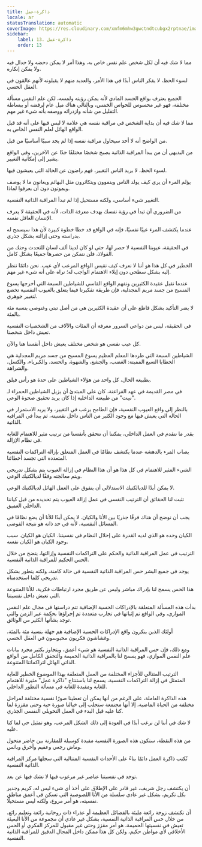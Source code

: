 ```yaml
---
title: ذاكرة-عمل
locale: ar
statusTranslation: automatic
coverImage: https://res.cloudinary.com/xmfm6mhw3gwctndtcubgx2rptnae/image/upload/v1741354419/small_cover_la_gran_rebelion_28716e29d2.webp
sidebar:
    label: 13. ذاكرة-عمل
    order: 13
---
```

مما لا شك فيه أن لكل شخص علم نفس خاص به، وهذا أمر لا يمكن دحضه ولا جدال فيه ولا يمكن إنكاره.

لسوء الحظ، لا يفكر الناس أبدًا في هذا الأمر، والعديد منهم لا يقبلونه لأنهم عالقون في العقل الحسي.

الجميع يعترف بواقع الجسد المادي لأنه يمكن رؤيته ولمسه، لكن علم النفس مسألة مختلفة، فهو غير محسوس للحواس الخمس، وبالتالي هناك ميل عام لرفضه أو ببساطة التقليل من شأنه وازدرائه ووصفه بأنه شيء غير مهم.

مما لا شك فيه أن بداية الشخص في مراقبة نفسه هي علامة لا لبس فيها على أنه قد قبل الواقع الهائل لعلم النفس الخاص به.

من الواضح أنه لا أحد سيحاول مراقبة نفسه إذا لم يجد سببًا أساسيًا من قبل.

من البديهي أن من يبدأ المراقبة الذاتية يصبح شخصًا مختلفًا جدًا عن الآخرين، وفي الواقع يشير إلى إمكانية التغيير.

لسوء الحظ، لا يريد الناس التغيير، فهم راضون عن الحالة التي يعيشون فيها.

يؤلم المرء أن يرى كيف يولد الناس وينموون ويتكاثرون مثل البهائم ويعانون ما لا يوصف ويموتون دون أن يعرفوا لماذا.

التغيير شيء أساسي، ولكنه مستحيل إذا لم تبدأ المراقبة الذاتية النفسية.

من الضروري أن تبدأ في رؤية نفسك بهدف معرفة الذات، لأنه في الحقيقة لا يعرف الإنسان العاقل نفسه.

عندما يكتشف المرء عيبًا نفسيًا، فإنه في الواقع قد خطا خطوة كبيرة لأن هذا سيسمح له بدراسته وحتى إزالته بشكل جذري.

في الحقيقة، عيوبنا النفسية لا حصر لها، حتى لو كان لدينا ألف لسان للتحدث وحنك من الفولاذ، فلن نتمكن من حصرها جميعًا بشكل كامل.

الخطير في كل هذا هو أننا لا نعرف كيف نقيس الواقع المرعب لأي عيب. نحن دائمًا ننظر إليه بشكل سطحي دون إيلاء الاهتمام الواجب له؛ نراه على أنه شيء غير مهم.

عندما نقبل عقيدة الكثيرين ونفهم الواقع القاسي للشياطين السبعة التي أخرجها يسوع المسيح من جسد مريم المجدلية، فإن طريقة تفكيرنا فيما يتعلق بالعيوب النفسية تخضع لتغيير جوهري.

لا يضر التأكيد بشكل قاطع على أن عقيدة الكثيرين هي من أصل تبتي وغنوصي بنسبة مئة بالمئة.

في الحقيقة، ليس من دواعي السرور معرفة أن المئات والآلاف من الشخصيات النفسية تعيش داخل شخصنا.

كل عيب نفسي هو شخص مختلف يعيش داخل أنفسنا هنا والآن.

الشياطين السبعة التي طردها المعلم العظيم يسوع المسيح من جسد مريم المجدلية هي الخطايا السبع المميتة: الغضب، والجشع، والشهوة، والحسد، والكبرياء، والكسل، والشراهة.

بطبيعة الحال، كل واحد من هؤلاء الشياطين على حدة هو رأس فيلق.

في مصر القديمة في عهد الفراعنة، كان على المبتدئ أن يزيل الشياطين الحمراء لـ "سِت" من طبيعته الداخلية إذا كان يريد تحقيق صحوة الوعي.

بالنظر إلى واقع العيوب النفسية، فإن الطامح يرغب في التغيير، ولا يريد الاستمرار في الحالة التي يعيش فيها مع وجود الكثير من الناس داخل نفسيته، ثم يبدأ في المراقبة الذاتية.

بقدر ما نتقدم في العمل الداخلي، يمكننا أن نتحقق بأنفسنا من ترتيب مثير للاهتمام للغاية في نظام الإزالة.

يصاب المرء بالدهشة عندما يكتشف نظامًا في العمل المتعلق بإزالة التراكمات النفسية المتعددة التي تجسد أخطائنا.

الشيء المثير للاهتمام في كل هذا هو أن هذا النظام في إزالة العيوب يتم بشكل تدريجي ويتم معالجته وفقًا لديالكتيك الوعي.

لا يمكن أبدًا للديالكتيك الاستدلالي أن يتفوق على العمل الهائل لديالكتيك الوعي.

تثبت لنا الحقائق أن الترتيب النفسي في عمل إزالة العيوب يتم تحديده من قبل كياننا الداخلي العميق.

يجب أن نوضح أن هناك فرقًا جذريًا بين الأنا والكيان. لا يمكن أبدًا للأنا أن يضع نظامًا في المسائل النفسية، لأنه في حد ذاته هو نتيجة الفوضى.

الكيان وحده هو الذي لديه القدرة على إحلال النظام في نفسيتنا. الكيان هو الكيان. سبب وجود الكيان هو الكيان نفسه.

الترتيب في عمل المراقبة الذاتية والحكم على التراكمات النفسية وإزالتها، يتضح من خلال الحس الحكيم للمراقبة الذاتية النفسية.

يوجد في جميع البشر حس المراقبة الذاتية النفسية في حالة كامنة، ولكنه يتطور بشكل تدريجي كلما استخدمناه.

هذا الحس يسمح لنا بإدراك مباشر وليس عن طريق مجرد ارتباطات فكرية، للأنا المتنوعة التي تعيش داخل نفسيتنا.

بدأت هذه المسألة المتعلقة بالإدراكات الحسية الإضافية تتم دراستها في مجال علم النفس الموازي، وفي الواقع تم إثباتها في تجارب متعددة تم إجراؤها بحكمة عبر الزمن والتي توجد بشأنها الكثير من الوثائق.

أولئك الذين ينكرون واقع الإدراكات الحسية الإضافية هم جهلة بنسبة مئة بالمئة، وغشاشون فكريون محبوسون في العقل الحسي.

ومع ذلك، فإن حس المراقبة الذاتية النفسية هو شيء أعمق، ويتجاوز بكثير مجرد بيانات علم النفس الموازي، فهو يسمح لنا بالمراقبة الذاتية الحميمة والتحقق الكامل من الواقع الذاتي الهائل لتراكماتنا المتنوعة.

الترتيب المتتالي للأجزاء المختلفة من العمل المتعلقة بهذا الموضوع الخطير للغاية المتمثل في إزالة التراكمات النفسية، يسمح لنا باستنتاج "ذاكرة عمل" مثيرة للاهتمام للغاية ومفيدة للغاية في مسألة التطور الداخلي.

هذه الذاكرة العاملة، على الرغم من أنها يمكن أن تعطينا صورًا نفسية مختلفة لمراحل مختلفة من الحياة الماضية، إلا أنها مجتمعة ستجلب إلى خيالنا صورة حية وحتى مقززة لما كنا عليه قبل البدء في العمل التحويلي النفسي الجذري.

لا شك في أننا لن نرغب أبدًا في العودة إلى ذلك الشكل المرعب، وهو تمثيل حي لما كنا عليه.

من هذه النقطة، ستكون هذه الصورة النفسية مفيدة كوسيلة للمقارنة بين حاضر متحول وماض رجعي وعقيم وأخرق وبائس.

تُكتب ذاكرة العمل دائمًا بناءً على الأحداث النفسية المتتالية التي سجلها مركز المراقبة الذاتية النفسية.

توجد في نفسيتنا عناصر غير مرغوب فيها لا نشك فيها عن بعد.

أن يكتشف رجل شريف، غير قادر على الإطلاق على أخذ أي شيء ليس له، كريم وجدير بكل تكريم، بشكل غير عادي سلسلة من الأنا اللصوصية التي تسكن في أعمق مناطق نفسيته، هو أمر مروع، ولكنه ليس مستحيلًا.

أن تكتشف زوجة رائعة مليئة بالفضائل العظيمة أو عذراء ذات روحانية رائعة وتعليم رائع، من خلال حس المراقبة الذاتية النفسية، بشكل غير عادي أن مجموعة من الأنا البغيئة تعيش في نفسيتها الحميمة، هو أمر مقزز وحتى غير مقبول للمركز الفكري أو الحس الأخلاقي لأي مواطن حكيم، ولكن كل هذا ممكن داخل المجال الدقيق للمراقبة الذاتية النفسية.

